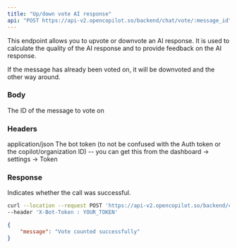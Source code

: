 ```yaml
---
title: "Up/down vote AI response"
api: "POST https://api-v2.opencopilot.so/backend/chat/vote/:message_id"
---
```



This endpoint allows you to upvote or downvote an AI response. It is used to calculate the quality of the AI response and to provide feedback on the AI response.

If the message has already been voted on, it will be downvoted and the other way around.


### Body

<ParamField path="message_id" type="integer">
  The ID of the message to vote on
</ParamField>

### Headers

<ParamField path="header" name="Accept" type="string">
  application/json
</ParamField>

<ParamField path="header" name="X-Bot-Token" type="string">
  The bot token (to not be confused with the Auth token or the copilot/organization ID) -- you can get this from the dashboard -> settings -> Token
</ParamField>

### Response

<ResponseField name="message" type="string">
  Indicates whether the call was successful.
</ResponseField>

<RequestExample>

```bash Example Request
curl --location --request POST 'https://api-v2.opencopilot.so/backend/chat/vote/:message_id' \
--header 'X-Bot-Token : YOUR_TOKEN'
```

</RequestExample>

<ResponseExample>

```json Response
{
    "message": "Vote counted successfully"
}
```

</ResponseExample>
